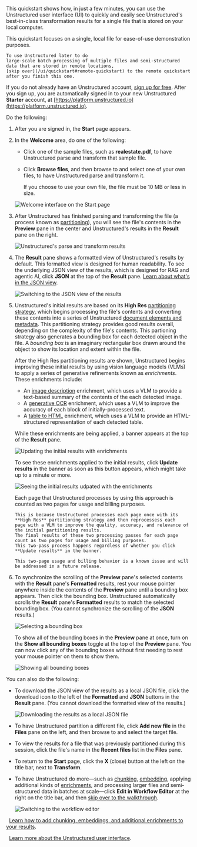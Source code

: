 This quickstart shows how, in just a few minutes, you can use the Unstructured user interface (UI) to quickly and easily see Unstructured's 
best-in-class transformation results for a single file that is stored on your local computer.

<Tip>
    This quickstart focuses on a single, local file for ease-of-use demonstration purposes.
    
    To use Unstructured later to do 
    large-scale batch processing of multiple files and semi-structured data that are stored in remote locations, 
    [skip over](/ui/quickstart#remote-quickstart) to the remote quickstart after you finish this one.
</Tip>

If you do not already have an Unstructured account, [sign up for free](https://unstructured.io/?modal=try-for-free).
After you sign up, you are automatically signed in to your new Unstructured **Starter** account, at [https://platform.unstructured.io](https://platform.unstructured.io).

Do the following:

1. After you are signed in, the **Start** page appears.
2. In the **Welcome** area, do one of the following:

   - Click one of the sample files, such as **realestate.pdf**, to have Unstructured parse and transform that sample file.
   - Click **Browse files**, and then browse to and select one of your own files, to have Unstructured parse and transform it.

     <Note>
         If you choose to use your own file, the file must be 10 MB or less in size.
     </Note>

   ![Welcome interface on the Start page](/img/ui/single-file/welcome.png)

3. After Unstructured has finished parsing and transforming the file (a process known as 
   [partitioning](/ui/partitioning)), you will see the file's contents in the 
   **Preview** pane in the center and Unstructured's results in the **Result** pane on the right. 

   ![Unstructured's parse and transform results](/img/ui/single-file/results.png)

4. The **Result** pane shows a formatted view of Unstructured's results by default. This formatted view is designed for human 
   readability. To see the underlying JSON view of the results, which is designed for RAG and agentic AI, 
   click **JSON** at the top of the **Result** pane. 
   [Learn about what's in the JSON view](/ui/document-elements).

   ![Switching to the JSON view of the results](/img/ui/single-file/json-view.png)

5. Unstructured's initial results are based on its **High Res** [partitioning strategy](/ui/partitioning), which 
   begins processing the file's contents and converting these contents into a series of Unstructured 
   [document elements and metadata](/ui/document-elements). This partitioning strategy provides good results overall, depending on the complexity of the file's contents. 
   This partioning strategy also generates a bounding box for each detected object in the file. A _bounding box_ is 
   an imaginary rectangular box drawn around the object to show its location and extent within the file.

   After the High Res partitioning results are shown, Unstructured begins improving these initial results by 
   using vision language models (VLMs) to apply a series of generative refinements known as _enrichments_. These 
   enrichments include:

   - An [image description](ui/enriching/image-descriptions) enrichment, which uses a VLM to provide a text-based summary of the contents of the each detected image.
   - A [generative OCR](/ui/enriching/generative-ocr) enrichment, which uses a VLM to improve the accuracy of each block of initially-processed text.
   - A [table to HTML](/ui/enriching/table-to-html) enrichment, which uses a VLM to provide an HTML-structured representation of each detected table.

   While these enrichments are being applied, a banner appears at the top of the **Result** pane.

   ![Updating the initial results with enrichments](/img/ui/single-file/generative-refinement.png)

   To see these enrichments applied to the initial results, click **Update results** in the banner as soon as this button appears, 
   which might take up to a minute or more.

   ![Seeing the initial results udpated with the enrichments](/img/ui/single-file/apply-generative-refinement.png)

   <Warning>
       Each page that Unstructured processes by using this approach is counted as two pages for usage and billing purposes.
       
       This is because Unstructured processes each page once with its **High Res** partitioning strategy and then reprocessess each 
       page with a VLM to improve the quality, accuracy, and relevance of the initial partitioning results. 
       The final results of these two processing passes for each page count as two pages for usage and billing purposes. 
       This two-pass process happens regardless of whether you click **Update results** in the banner.

       This two-page usage and billing behavior is a known issue and will be addressed in a future release.
   </Warning>

6. To synchronize the scrolling of the **Preview** pane's selected contents with the **Result** pane's **Formatted** results, 
   rest your mouse pointer anywhere inside the contents of the **Preview** pane until a bounding box appears. 
   Then click the bounding box. Unstructured automatically scrolls the **Result** pane's **Formatted** 
   results to match the selected bounding box. (You cannot synchronize the scrolling of the **JSON** results.)

   ![Selecting a bounding box](/img/ui/single-file/bounding-box.png)

   To show all of the bounding boxes in the **Preview** pane at once, turn on the **Show all bounding boxes** toggle at the top of the **Preview** pane. 
   You can now click any of the bounding boxes without first needing to rest your mouse pointer on them to show them.

   ![Showing all bounding boxes](/img/ui/single-file/show-all-bounding-boxes.png)

You can also do the following:

- To download the JSON view of the results as a local JSON file, click the download icon to the left of the **Formatted** and **JSON** buttons in the **Result** pane. 
  (You cannot download the formatted view of the results.)

  ![Downloading the results as a local JSON file](/img/ui/single-file/download.png)

- To have Unstructured partition a different file, click **Add new file** in the **Files** pane on the left, and then browse to and select the target file. 
- To view the results for a file that was previously partitioned during this session, click the file's name in the **Recent files** list in the **Files** pane.
- To return to the **Start** page, click the **X** (close) button at the left on the title bar, next to **Transform**.
- To have Unstructured do more&mdash;such as 
  [chunking](/ui/chunking), [embedding](/ui/embedding),
  applying additional kinds of [enrichments](/ui/enriching/overview), and 
  processing larger files and semi-structured data in batches at scale&mdash;click 
  **Edit in Workflow Editor** at the right on the title bar, and then [skip over to the walkthrough](/ui/walkthrough-2).

  ![Switching to the workflow editor](/img/ui/single-file/workflow-editor.png)

<Icon icon="arrow-up" />&nbsp;&nbsp;[Learn how to add chunking, embeddings, and additional enrichments to your results](/ui/walkthrough-2).

<Icon icon="person-chalkboard" />&nbsp;&nbsp;[Learn more about the Unstructured user interface](/ui/overview).